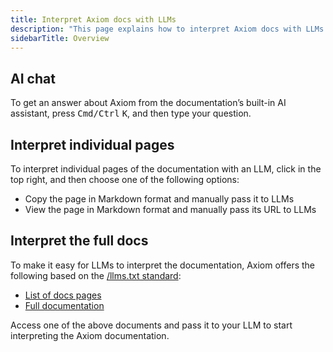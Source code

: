 ```yaml
---
title: Interpret Axiom docs with LLMs
description: "This page explains how to interpret Axiom docs with LLMs."
sidebarTitle: Overview
---
```


## AI chat

To get an answer about Axiom from the documentation’s built-in AI assistant, press <kbd>Cmd/Ctrl</kbd>&nbsp;<kbd>K</kbd>, and then type your question.

## Interpret individual pages

To interpret individual pages of the documentation with an LLM, click <Icon icon="chevron-down" iconType="solid" /> in the top right, and then choose one of the following options:
- Copy the page in Markdown format and manually pass it to LLMs
- View the page in Markdown format and manually pass its URL to LLMs

## Interpret the full docs

To make it easy for LLMs to interpret the documentation, Axiom offers the following based on the [/llms.txt standard](https://llmstxt.org/):

- [List of docs pages](https://axiom.co/docs/llms.txt)
- [Full documentation](https://axiom.co/docs/llms-full.txt) 

Access one of the above documents and pass it to your LLM to start interpreting the Axiom documentation.